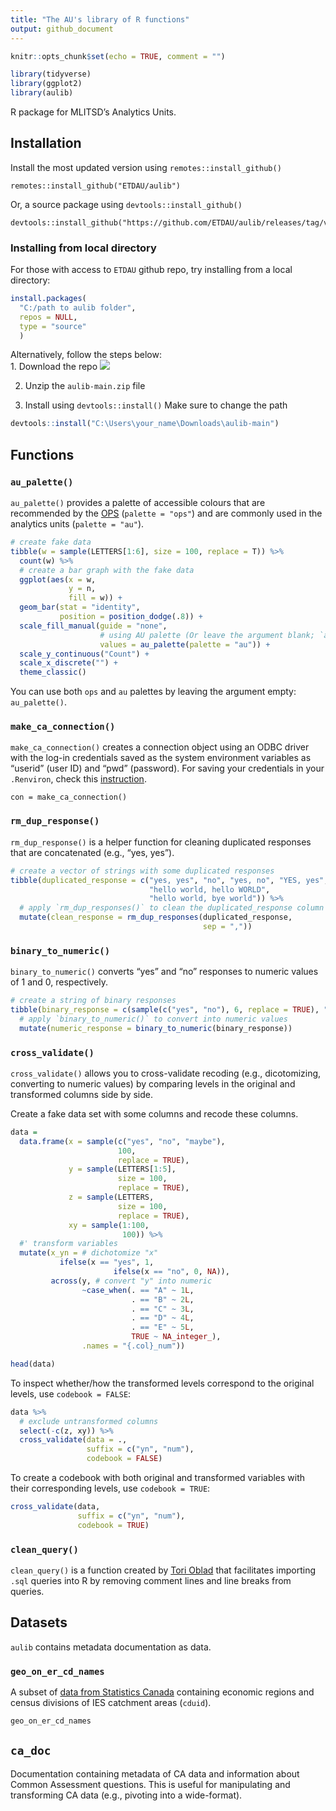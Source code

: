 ```yaml
---
title: "The AU's library of R functions"
output: github_document
---
```


```r
knitr::opts_chunk$set(echo = TRUE, comment = "")

library(tidyverse)
library(ggplot2)
library(aulib)
```


R package for MLITSD's Analytics Units.

## Installation   

Install the most updated version using `remotes::install_github()`  
```
remotes::install_github("ETDAU/aulib")
```

Or, a source package using `devtools::install_github()`    
```
devtools::install_github("https://github.com/ETDAU/aulib/releases/tag/v0.0.0.9000")
```

### Installing from local directory   

For those with access to `ETDAU` github repo, try installing from a local directory:
```r
install.packages(
  "C:/path to aulib folder", 
  repos = NULL, 
  type = "source"
  )
```


Alternatively, follow the steps below:   
1. Download the repo
![](Fig/download_repo.png)   

2. Unzip the `aulib-main.zip` file

3. Install using `devtools::install()`
Make sure to change the path

```r
devtools::install("C:\Users\your_name\Downloads\aulib-main")
```

## Functions   

### `au_palette()`      
`au_palette()` provides a palette of accessible colours that are recommended by the [OPS](https://intra.ontario.ca/tbs/ontario-logo) (`palette = "ops"`) and are commonly used in the analytics units (`palette = "au"`).  


```r
# create fake data 
tibble(w = sample(LETTERS[1:6], size = 100, replace = T)) %>%
  count(w) %>% 
  # create a bar graph with the fake data  
  ggplot(aes(x = w,
             y = n,
             fill = w)) +
  geom_bar(stat = "identity",
           position = position_dodge(.8)) + 
  scale_fill_manual(guide = "none",
                    # using AU palette (Or leave the argument blank; `au_palette()`)
                    values = au_palette(palette = "au")) +
  scale_y_continuous("Count") +
  scale_x_discrete("") + 
  theme_classic()
```

You can use both `ops` and `au` palettes by leaving the argument empty: `au_palette()`.    


### `make_ca_connection()`       
`make_ca_connection()` creates a connection object using an ODBC driver with the log-in credentials saved as the system environment variables as "userid" (user ID) and "pwd" (password). For saving your credentials in your `.Renviron`, check this [instruction](https://github.com/ETDAU/aulib/blob/main/vignettes/odbc-credentials.Rmd).      

```
con = make_ca_connection()
```

### `rm_dup_response()`   
`rm_dup_response()` is a helper function for cleaning duplicated responses that are concatenated (e.g., "yes, yes"). 

```r
# create a vector of strings with some duplicated responses
tibble(duplicated_response = c("yes, yes", "no", "yes, no", "YES, yes",
                               "hello world, hello WORLD",
                               "hello world, bye world")) %>% 
  # apply `rm_dup_responses()` to clean the duplicated_response column  
  mutate(clean_response = rm_dup_responses(duplicated_response, 
                                           sep = ","))
```


### `binary_to_numeric()`    
`binary_to_numeric()` converts "yes" and "no" responses to numeric values of 1 and 0, respectively.  


```r
# create a string of binary responses
tibble(binary_response = c(sample(c("yes", "no"), 6, replace = TRUE), "YES")) %>% 
  # apply `binary_to_numeric()` to convert into numeric values 
  mutate(numeric_response = binary_to_numeric(binary_response))
```

### `cross_validate()`   
`cross_validate()` allows you to cross-validate recoding (e.g., dicotomizing, converting to numeric values) by comparing levels in the original and transformed columns side by side. 

Create a fake data set with some columns and recode these columns.   
```r
data =
  data.frame(x = sample(c("yes", "no", "maybe"),
                        100,
                        replace = TRUE),
             y = sample(LETTERS[1:5],
                        size = 100,
                        replace = TRUE),
             z = sample(LETTERS,
                        size = 100,
                        replace = TRUE),
             xy = sample(1:100,
                         100)) %>%
  #' transform variables 
  mutate(x_yn = # dichotomize "x"
           ifelse(x == "yes", 1,
                       ifelse(x == "no", 0, NA)),
         across(y, # convert "y" into numeric
                ~case_when(. == "A" ~ 1L,
                           . == "B" ~ 2L,
                           . == "C" ~ 3L,
                           . == "D" ~ 4L,
                           . == "E" ~ 5L,
                           TRUE ~ NA_integer_),
                .names = "{.col}_num"))

head(data)
```

To inspect whether/how the transformed levels correspond to the original levels, use `codebook = FALSE`:      
```r
data %>% 
  # exclude untransformed columns
  select(-c(z, xy)) %>% 
  cross_validate(data = .,
                 suffix = c("yn", "num"),
                 codebook = FALSE)

```

To create a codebook with both original and transformed variables with their corresponding levels, use `codebook = TRUE`:    
```r
cross_validate(data,
               suffix = c("yn", "num"),
               codebook = TRUE)

```


### `clean_query()`    
`clean_query()` is a function created by [Tori Oblad](https://stackoverflow.com/a/58446028) that facilitates importing `.sql` queries into R by removing comment lines and line breaks from queries. 


## Datasets   
`aulib` contains metadata documentation as data.   

### `geo_on_er_cd_names`   
A subset of [data from Statistics Canada](https://www12.statcan.gc.ca/census-recensement/2021/geo/aip-pia/attribute-attribs/index2021-eng.cfm?year=2021) containing economic regions and census divisions of IES catchment areas (`cduid`).   

```r
geo_on_er_cd_names
```

## `ca_doc`    
Documentation containing metadata of CA data and information about Common Assessment questions. This is useful for manipulating and transforming CA data (e.g., pivoting into a wide-format).  


